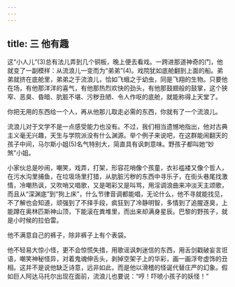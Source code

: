 ```yaml
---
---
---
```

title: 三 他有趣
---





这“小人儿”(3)总有法儿弄到几个铜板，晚上便去看戏。一跨进那道神奇的门，他就变了一副模样：从流浪儿一变而为“弟弟”(4)。戏院犹如底舱翻到上面的船。弟弟就挤在底舱里，弟弟之于流浪儿，恰如飞蛾之于幼虫，同是飞翔的生物。只要他在场，有他那洋洋的喜气，有他那热烈欢快的劲头，有他那鼓翅般的鼓掌，这个狭窄、恶臭、昏暗、肮脏不堪、污秽丑陋、令人作呕的底舱，就能称得上天堂了。

你把无用的东西给一个人，再从他那儿取走必需的东西，你就有了一个流浪儿。

流浪儿对于文学不是一点感受能力也没有。不过，我们相当遗憾地指出，他对古典主义毫无兴趣，天生与学院派没有什么渊源。举个例子来说吧，在这群能闹翻天的孩子中间，马尔斯小姐(5)名气特别大，简直具有讽刺意味。野孩子都叫她“妙煞”小姐。

小家伙总是吵闹，嘲笑，戏弄，打架，形容花哨像个孩童，衣衫褴褛又像个哲人，在污水沟里捕鱼，在垃圾场里打猎，从肮脏污秽的东西中寻乐子，在街头巷尾找激情，冷嘲热讽，又吹哨又唱歌，又是喝彩又是叫骂，用淫调浪曲来冲淡天主颂歌，而且从“深渊底”到“狗上床”，什么节律音调都能唱，无论什么，他不寻就能找见，不了解也会知道，顽强到了不择手段，疯狂到了冷静明智，多情到了追腥逐臭，上能蹲在奥林匹斯神山顶，下能滚在粪堆里，而出来却满身星辰。巴黎的野孩子，就是小时候的拉伯雷。

他不满意自己的裤子，除非裤子上有个表袋。

他不轻易大惊小怪，更不会惊慌失措，用歌谣讽刺迷信的东西，用舌剑戳破妄言诳语，嘲笑神秘怪异，对着鬼魂伸舌头，剥掉空架子上的华彩，画一画浮夸虚饰的丑相。这并不是说他缺乏诗意，远非如此，而是他以滑稽的怪诞代替庄严的幻象。假如巨人阿达马托尔出现在面前，流浪儿也要说：“哼！吓唬小孩子的妖怪！”